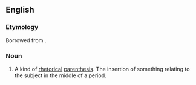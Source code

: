 ==English==

===Etymology===
Borrowed from {{bor|en|grc|παρεμβολή||throwing in}}.

===Noun===
{{en-noun}}

# {{lb|en|rhetoric}} A kind of [[rhetorical]] [[parenthesis]]. The insertion of something relating to the subject in the middle of a period.